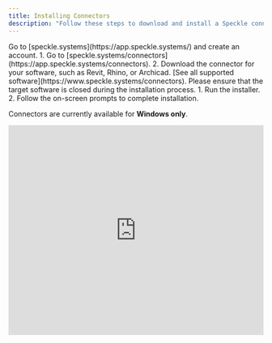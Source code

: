 ```yaml
---
title: Installing Connectors
description: "Follow these steps to download and install a Speckle connector"
---
```


<Steps>
  <Step title="Create a Speckle Account">
    Go to [speckle.systems](https://app.speckle.systems/) and create an account.
  </Step>

  <Step title="Download the connector">
    1. Go to [speckle.systems/connectors](https://app.speckle.systems/connectors).
    2. Download the connector for your software, such as Revit, Rhino, or Archicad. [See all supported software](https://www.speckle.systems/connectors).
  </Step>

  <Step title="Install the connector">
    <Warning>Please ensure that the target software is closed during the installation process.</Warning>
    1. Run the installer.
    2. Follow the on-screen prompts to complete installation.
  </Step>

</Steps>

 <Info>Connectors are currently available for **Windows only**.</Info>

<Frame>
<iframe
    width="100%"
    height="415"
    src="https://www.youtube.com/embed/mjYtKTo0fQU"
    title="Speckle Connector Installation"
    frameborder="0"
    allow="accelerometer; autoplay; clipboard-write; encrypted-media; gyroscope; picture-in-picture"
    allowfullscreen
></iframe>
</Frame>
